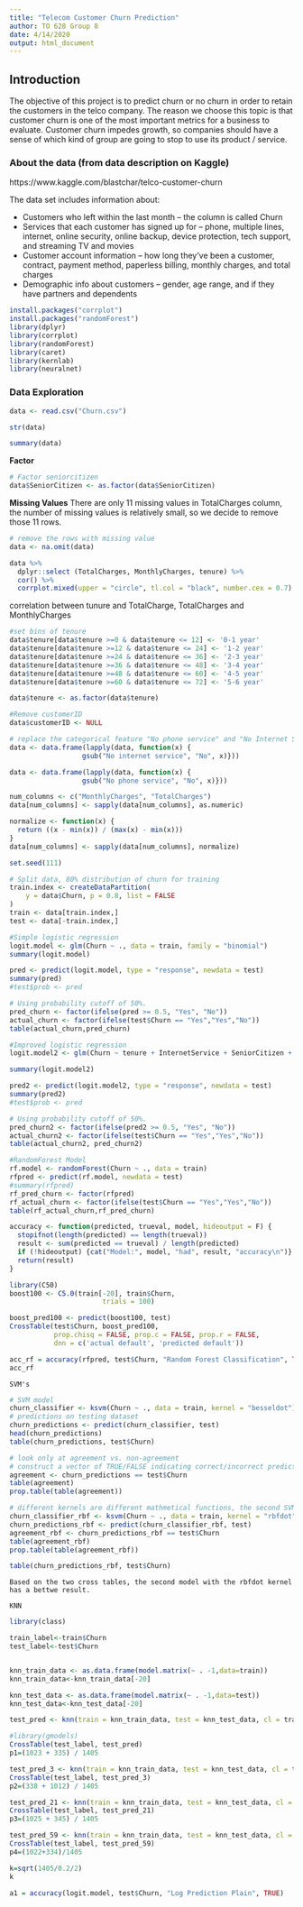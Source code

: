 ---
title: "Telecom Customer Churn Prediction"
author: TO 628 Group 8
date: 4/14/2020
output: html_document
---

## Introduction

The objective of this project is to predict churn or no churn in order to retain the customers in the telco company. The reason we choose this topic is that customer churn is one of the most important metrics for a business to evaluate. Customer churn impedes growth, so companies should have a sense of which kind of group are going to stop to use its product / service.

### About the data (from data description on Kaggle)

https://www.kaggle.com/blastchar/telco-customer-churn

The data set includes information about:

- Customers who left within the last month – the column is called Churn
- Services that each customer has signed up for – phone, multiple lines, internet, online security, online backup, device protection, tech support, and streaming TV and movies
- Customer account information – how long they’ve been a customer, contract, payment method, paperless billing, monthly charges, and total charges
- Demographic info about customers – gender, age range, and if they have partners and dependents

```{r}
install.packages("corrplot")
install.packages("randomForest")
library(dplyr)
library(corrplot)
library(randomForest)
library(caret)
library(kernlab)
library(neuralnet)
```



### Data Exploration

```{r}
data <- read.csv("Churn.csv")
```

```{r}
str(data)
```


```{r}
summary(data)
```


**Factor**
```{r}
# Factor seniorcitizen
data$SeniorCitizen <- as.factor(data$SeniorCitizen)
```


**Missing Values**
There are only 11 missing values in TotalCharges column, the number of missing values is relatively small, so we decide to remove those 11 rows.
```{r}
# remove the rows with missing value
data <- na.omit(data)
```


```{r}
data %>%
  dplyr::select (TotalCharges, MonthlyCharges, tenure) %>%
  cor() %>%
  corrplot.mixed(upper = "circle", tl.col = "black", number.cex = 0.7)
```
correlation between tunure and TotalCharge, TotalCharges and MonthlyCharges





```{r}
#set bins of tenure 
data$tenure[data$tenure >=0 & data$tenure <= 12] <- '0-1 year'
data$tenure[data$tenure >=12 & data$tenure <= 24] <- '1-2 year'
data$tenure[data$tenure >=24 & data$tenure <= 36] <- '2-3 year'
data$tenure[data$tenure >=36 & data$tenure <= 48] <- '3-4 year'
data$tenure[data$tenure >=48 & data$tenure <= 60] <- '4-5 year'
data$tenure[data$tenure >=60 & data$tenure <= 72] <- '5-6 year'

data$tenure <- as.factor(data$tenure)
```

```{r}
#Remove customerID
data$customerID <- NULL
```

```{r}
# replace the categorical feature "No phone service" and "No Internet Service Service" to "No"
data <- data.frame(lapply(data, function(x) {
                  gsub("No internet service", "No", x)}))

data <- data.frame(lapply(data, function(x) {
                  gsub("No phone service", "No", x)}))

num_columns <- c("MonthlyCharges", "TotalCharges")
data[num_columns] <- sapply(data[num_columns], as.numeric)
```


```{r}
normalize <- function(x) {
  return ((x - min(x)) / (max(x) - min(x)))
}
data[num_columns] <- sapply(data[num_columns], normalize)
```



```{r}
set.seed(111)

# Split data, 80% distribution of churn for training
train.index <- createDataPartition(
    y = data$Churn, p = 0.8, list = FALSE
)
train <- data[train.index,]
test <- data[-train.index,]

```



```{r}
#Simple logistic regression
logit.model <- glm(Churn ~ ., data = train, family = "binomial")
summary(logit.model)
```


```{r}
pred <- predict(logit.model, type = "response", newdata = test)
summary(pred)
#test$prob <- pred

# Using probability cutoff of 50%.
pred_churn <- factor(ifelse(pred >= 0.5, "Yes", "No"))
actual_churn <- factor(ifelse(test$Churn == "Yes","Yes","No"))
table(actual_churn,pred_churn)
```

```{r}
#Improved logistic regression
logit.model2 <- glm(Churn ~ tenure + InternetService + SeniorCitizen + PhoneService + MultipleLines + OnlineSecurity + TechSupport + StreamingTV + Contract + PaperlessBilling + PaymentMethod + MonthlyCharges, data = train, family = binomial) 

summary(logit.model2)
```

```{r}
pred2 <- predict(logit.model2, type = "response", newdata = test)
summary(pred2)
#test$prob <- pred

# Using probability cutoff of 50%.
pred_churn2 <- factor(ifelse(pred2 >= 0.5, "Yes", "No"))
actual_churn2 <- factor(ifelse(test$Churn == "Yes","Yes","No"))
table(actual_churn2, pred_churn2)
```

```{r}
#RandomForest Model
rf.model <- randomForest(Churn ~ ., data = train)
rfpred <- predict(rf.model, newdata = test)
#summary(rfpred)
rf_pred_churn <- factor(rfpred)
rf_actual_churn <- factor(ifelse(test$Churn == "Yes","Yes","No"))
table(rf_actual_churn,rf_pred_churn)

```
```{r}
accuracy <- function(predicted, trueval, model, hideoutput = F) {
  stopifnot(length(predicted) == length(trueval))
  result <- sum(predicted == trueval) / length(predicted)
  if (!hideoutput) {cat("Model:", model, "had", result, "accuracy\n")}
  return(result)
}
```

```{r}
library(C50)
boost100 <- C5.0(train[-20], train$Churn,
                       trials = 100)

boost_pred100 <- predict(boost100, test)
CrossTable(test$Churn, boost_pred100,
           prop.chisq = FALSE, prop.c = FALSE, prop.r = FALSE,
           dnn = c('actual default', 'predicted default'))

```

```{r}
acc_rf = accuracy(rfpred, test$Churn, "Random Forest Classification", TRUE)
acc_rf
```


```
SVM's
```

```{r}
# SVM model
churn_classifier <- ksvm(Churn ~ ., data = train, kernel = "besseldot")
# predictions on testing dataset
churn_predictions <- predict(churn_classifier, test)
head(churn_predictions)
table(churn_predictions, test$Churn)
```


```{r}
# look only at agreement vs. non-agreement
# construct a vector of TRUE/FALSE indicating correct/incorrect predictions
agreement <- churn_predictions == test$Churn
table(agreement)
prop.table(table(agreement))
```
```{r}
# different kernels are different mathmetical functions, the second SVM model
churn_classifier_rbf <- ksvm(Churn ~ ., data = train, kernel = "rbfdot")
churn_predictions_rbf <- predict(churn_classifier_rbf, test)
agreement_rbf <- churn_predictions_rbf == test$Churn
table(agreement_rbf)
prop.table(table(agreement_rbf))
```
```{r}
table(churn_predictions_rbf, test$Churn)
```
```
Based on the two cross tables, the second model with the rbfdot kernel has a bettwe result.
```

```
KNN
```

```{r}
library(class)

train_label<-train$Churn
test_label<-test$Churn


knn_train_data <- as.data.frame(model.matrix(~ . -1,data=train))
knn_train_data<-knn_train_data[-20]

knn_test_data <- as.data.frame(model.matrix(~ . -1,data=test))
knn_test_data<-knn_test_data[-20]

test_pred <- knn(train = knn_train_data, test = knn_test_data, cl = train_label, k = 55)

#library(gmodels)
CrossTable(test_label, test_pred)
p1=(1023 + 335) / 1405

test_pred_3 <- knn(train = knn_train_data, test = knn_test_data, cl = train_label,k = 3)
CrossTable(test_label, test_pred_3)
p2=(338 + 1012) / 1405

test_pred_21 <- knn(train = knn_train_data, test = knn_test_data, cl = train_label, k = 21)
CrossTable(test_label, test_pred_21)
p3=(1025 + 345) / 1405

test_pred_59 <- knn(train = knn_train_data, test = knn_test_data, cl = train_label, k = 59)
CrossTable(test_label, test_pred_59)
p4=(1022+334)/1405

k=sqrt(1405/0.2/2)
k


````


```{r}
a1 = accuracy(logit.model, test$Churn, "Log Prediction Plain", TRUE)

````


